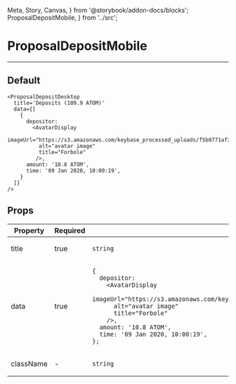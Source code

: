   Meta, Story, Canvas,
} from '@storybook/addon-docs/blocks';
  ProposalDepositMobile,
} from '../src';

<Meta title="ProposalDepositMobile" component={ProposalDepositMobile} />

# ProposalDepositMobile
---

## Default
<Canvas>
  <Story name="Default">
    <ProposalDepositMobile
      title='Deposits (109.9 ATOM)'
      data={depositData}
    />
  </Story>
</Canvas>

```
<ProposalDepositDesktop
  title='Deposits (109.9 ATOM)'
  data={[
    {
      depositor:
        <AvatarDisplay
          imageUrl="https://s3.amazonaws.com/keybase_processed_uploads/f5b0771af36b2e3d6a196a29751e1f05_360_360.jpeg"
          alt="avatar image"
          title="Forbole"
         />,
      amount: '10.8 ATOM',
      time: '09 Jan 2020, 10:00:19',
    }
  ]}
/>
```

## Props
<table>
<thead>
  <tr>
    <th>Property</th>
    <th>Required</th>
    <th>Type</th>
    <th>Description</th>
    <th>Default</th>
  </tr>
  </thead>
<tbody>
  <tr>
    <td>title</td>
    <td>true</td>
    <td>

`string`

  </td>
    <td>title displayed</td>
    <td>-</td>
  </tr>
  <tr>
    <td>data</td>
    <td>true</td>
    <td>

```
{
  depositor:
    <AvatarDisplay
      imageUrl="https://s3.amazonaws.com/keybase_processed_uploads/f5b0771af36b2e3d6a196a29751e1f05_360_360.jpeg"
      alt="avatar image"
      title="Forbole"
    />,
  amount: '10.8 ATOM',
  time: '09 Jan 2020, 10:00:19',
};
```

  </td>
    <td>data displayed</td>
    <td>-</td>
  </tr>
  <tr>
    <td>className</td>
    <td>-</td>
    <td>

`string`

  </td>
    <td>styles displayed</td>
    <td>-</td>
  </tr>
</tbody>
  </table>
<br/>

